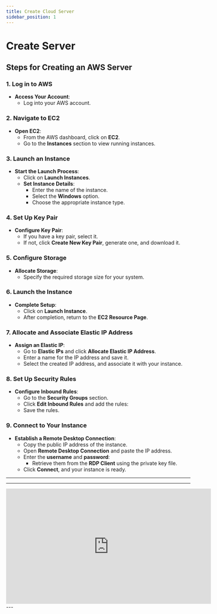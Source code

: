 ```yaml
---
title: Create Cloud Server
sidebar_position: 1
---
```


# Create Server

## Steps for Creating an AWS Server

### 1. Log in to AWS

- **Access Your Account**:
  - Log into your AWS account.

### 2. Navigate to EC2

- **Open EC2**:
  - From the AWS dashboard, click on **EC2**.
  - Go to the **Instances** section to view running instances.

### 3. Launch an Instance

- **Start the Launch Process**:
  - Click on **Launch Instances**.
  - **Set Instance Details**:
    - Enter the name of the instance.
    - Select the **Windows** option.
    - Choose the appropriate instance type.

### 4. Set Up Key Pair

- **Configure Key Pair**:
  - If you have a key pair, select it.
  - If not, click **Create New Key Pair**, generate one, and download it.

### 5. Configure Storage

- **Allocate Storage**:
  - Specify the required storage size for your system.

### 6. Launch the Instance

- **Complete Setup**:
  - Click on **Launch Instance**.
  - After completion, return to the **EC2 Resource Page**.

### 7. Allocate and Associate Elastic IP Address

- **Assign an Elastic IP**:
  - Go to **Elastic IPs** and click **Allocate Elastic IP Address**.
  - Enter a name for the IP address and save it.
  - Select the created IP address, and associate it with your instance.

### 8. Set Up Security Rules

- **Configure Inbound Rules**:
  - Go to the **Security Groups** section.
  - Click **Edit Inbound Rules** and add the rules:
  - Save the rules.

### 9. Connect to Your Instance

- **Establish a Remote Desktop Connection**:
  - Copy the public IP address of the instance.
  - Open **Remote Desktop Connection** and paste the IP address.
  - Enter the **username** and **password**:
    - Retrieve them from the **RDP Client** using the private key file.
  - Click **Connect**, and your instance is ready.

---

---

<div style={{ display: 'flex', justifyContent: 'center', marginTop: '20px' }}>
  <iframe
    width="560"
    height="315"
    src="https://www.youtube.com/embed/J6YWqugB_z0?si=eL-G89C1iJry-mLW"
    title="AWS Server and Fleet Stack Installation Tutorial"
    frameBorder="0"
    allow="accelerometer; autoplay; clipboard-write; encrypted-media; gyroscope; picture-in-picture"
    allowFullScreen
  ></iframe>
</div>
---

